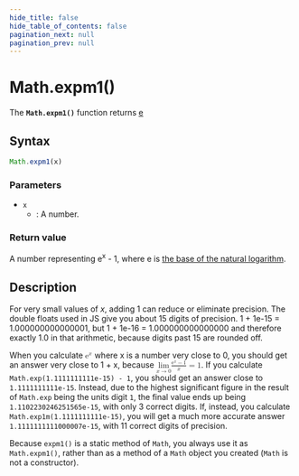 ```yaml
---
hide_title: false
hide_table_of_contents: false
pagination_next: null
pagination_prev: null
---
```

# Math.expm1()

The **`Math.expm1()`** function returns [e](./E.mdx)

## Syntax

```js
Math.expm1(x)
```

### Parameters

- `x`
  - : A number.

### Return value

A number representing e<sup>x</sup> - 1, where e is [the base of the natural logarithm](./E.mdx).

## Description

For very small values of _x_, adding 1 can reduce or eliminate precision. The double floats used in JS give you about 15 digits of precision. 1 + 1e-15 \= 1.000000000000001, but 1 + 1e-16 = 1.000000000000000 and therefore exactly 1.0 in that arithmetic, because digits past 15 are rounded off.

When you calculate <math display="inline"><semantics><msup><mi mathvariant="normal">e</mi><mi>x</mi></msup><annotation encoding="TeX">\mathrm{e}^x</annotation></semantics></math> where x is a number very close to 0, you should get an answer very close to 1 + x, because <math display="inline"><semantics><mrow><munder><mo lspace="0em" rspace="0em">lim</mo><mrow><mi>x</mi><mo stretchy="false">→</mo><mn>0</mn></mrow></munder><mfrac><mrow><msup><mi mathvariant="normal">e</mi><mi>x</mi></msup><mo>−</mo><mn>1</mn></mrow><mi>x</mi></mfrac><mo>=</mo><mn>1</mn></mrow><annotation encoding="TeX">\lim\_{x \to 0} \frac{\mathrm{e}^x - 1}{x} = 1</annotation></semantics></math>. If you calculate `Math.exp(1.1111111111e-15) - 1`, you should get an answer close to `1.1111111111e-15`. Instead, due to the highest significant figure in the result of `Math.exp` being the units digit `1`, the final value ends up being `1.1102230246251565e-15`, with only 3 correct digits. If, instead, you calculate `Math.exp1m(1.1111111111e-15)`, you will get a much more accurate answer `1.1111111111000007e-15`, with 11 correct digits of precision.

Because `expm1()` is a static method of `Math`, you always use it as `Math.expm1()`, rather than as a method of a `Math` object you created (`Math` is not a constructor).
